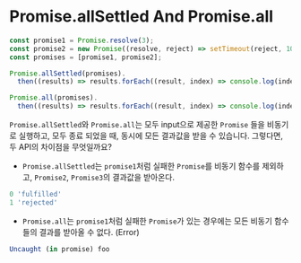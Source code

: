 # Promise.allSettled And Promise.all

```jsx
const promise1 = Promise.resolve(3);
const promise2 = new Promise((resolve, reject) => setTimeout(reject, 100, 'foo'));
const promises = [promise1, promise2];

Promise.allSettled(promises).
  then((results) => results.forEach((result, index) => console.log(index, result.status)));

Promise.all(promises).
  then((results) => results.forEach((result, index) => console.log(index, result.status)));
```

`Promise.allSettled`와 `Promise.all`는 모두 input으로 제공한 `Promise` 들을 비동기로 실행하고, 모두 종료 되었을 때, 동시에 모든 결과값을 받을 수 있습니다. 그렇다면, 두 API의 차이점을 무엇일까요?

- `Promise.allSettled`는 `promise1`처럼 실패한 `Promise`를 비동기 함수를 제외하고, `Promise2`, `Promise3`의 결과값을 받아온다.

```jsx
0 'fulfilled'
1 'rejected'
```

- `Promise.all`는 `promise1`처럼 실패한 `Promise`가 있는 경우에는 모든 비동기 함수 들의 결과를 받아올 수 없다. (Error)

```jsx
Uncaught (in promise) foo
```

